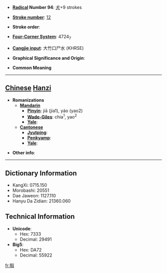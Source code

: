 * '''[[Wiktionary:Chinese radical index| Radical]] Number 94''': [[Wiktionary:Chinese radical index 犬|犬]]+9 strokes

* '''[[Wiktionary:Chinese total strokes index|Stroke number]]''': [[Wiktionary:Chinese total strokes index 12|12]]

* '''Stroke order''': 

* '''[[Wiktionary:Chinese four corner index|Four-Corner System]]''': 4724<sub>7</sub>

* '''[[Wiktionary:Chinese Cangjie index|Cangjie input]]''': 大竹口尸水 (KHRSE)

* '''Graphical Significance and Origin''': 

* '''Common Meaning'''

----

== [[Chinese]] [[Hanzi]] ==

* '''Romanizations'''
** '''[[Mandarin]]'''
*** '''[[Pinyin]]''': jiā (jia1), yáo (yao2)
*** '''[[Wade-Giles]]''': chia<sup>1</sup>, yao<sup>2</sup>
*** '''[[Yale]]''': 
** '''[[Cantonese]]'''
*** '''[[Jyutping]]''':
*** '''[[Penkyamp]]''': 
*** '''[[Yale]]''': 

* '''Other info''': 

----

== Dictionary Information ==

* KangXi: 0715.150
* Morobashi: 20551
* Dae Jaweon: 1127.110
* Hanyu Da Zidian: 21360.060

== Technical Information ==

* '''Unicode''':
** Hex: 7333
** Decimal: 29491
* '''Big5''':
** Hex: DA72
** Decimal: 55922

[[fr:猳]]